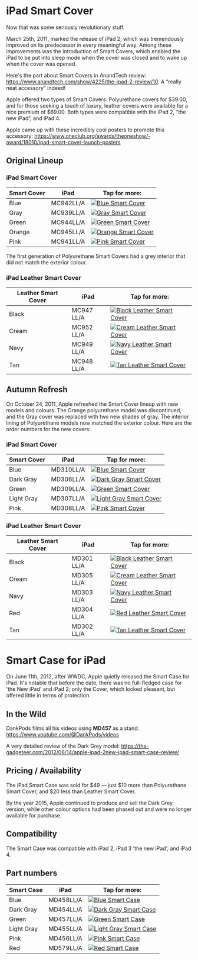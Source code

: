 

# iPad Smart Cover

Now that was some seriously revolutionary stuff.

March 25th, 2011, marked the release of iPad 2, which was tremendously improved on its predecessor in every meaningful way. Among these improvements was the introduction of Smart Covers, which enabled the iPad to be put into sleep mode when the cover was closed and to wake up when the cover was opened.

Here's the part about Smart Covers in AnandTech review: https://www.anandtech.com/show/4225/the-ipad-2-review/10. A “really neat accessory” indeed!

Apple offered two types of Smart Covers: Polyurethane covers for \$39.00, and for those seeking a touch of luxury, leather covers were available for a nice premium of \$69.00. Both types were compatible with the iPad 2, “the new iPad”, and iPad 4.

Apple came up with these incredibly cool posters to promote this accessory: https://www.oneclub.org/awards/theoneshow/-award/18010/ipad-smart-cover-launch-posters

## Original Lineup

### iPad Smart Cover

| Smart Cover | iPad | Tap for more: |
| --- | --- | --- |
| Blue | MC942<wbr/>LL/A | <a href="/ipad_2/MC942" target="_blank">![Blue Smart Cover](/everypreview/MC942.webp)</a> |
| Gray | MC939<wbr/>LL/A | <a href="/ipad_2/MC939" target="_blank">![Gray Smart Cover](/everypreview/MC939.webp)</a> |
| Green | MC944<wbr/>LL/A | <a href="/ipad_2/MC944" target="_blank">![Green Smart Cover](/everypreview/MC944.webp)</a> |
| Orange | MC945<wbr/>LL/A | <a href="/ipad_2/MC945" target="_blank">![Orange Smart Cover](/everypreview/MC945.webp)</a> |
| Pink | MC941<wbr/>LL/A | <a href="/ipad_2/MC941" target="_blank">![Pink Smart Cover](/everypreview/MC941.webp)</a> |

The first generation of Polyurethane Smart Covers had a grey interior that did not match the exterior colour.

### iPad Leather Smart Cover

| Leather Smart Cover | iPad | Tap for more: |
| --- | --- | --- |
| Black | MC947<wbr/>LL/A | <a href="/ipad_2/MC947" target="_blank">![Black Leather Smart Cover](/everypreview/MC947.webp)</a> |
| Cream | MC952<wbr/>LL/A | <a href="/ipad_2/MC952" target="_blank">![Cream Leather Smart Cover](/everypreview/MC952.webp)</a> |
| Navy | MC949<wbr/>LL/A | <a href="/ipad_2/MC949" target="_blank">![Navy Leather Smart Cover](/everypreview/MC949.webp)</a> |
| Tan | MC948<wbr/>LL/A | <a href="/ipad_2/MC948" target="_blank">![Tan Leather Smart Cover](/everypreview/MC948.webp)</a> |

## Autumn Refresh

On October 24, 2011, Apple refreshed the Smart Cover lineup with new models and colours. The Orange polyurethane model was discontinued, and the Gray cover was replaced with two new shades of gray. The interior lining of Polyurethane models now matched the exterior colour. Here are the order numbers for the new covers:

### iPad Smart Cover

| Smart Cover | iPad | Tap for more: |
| --- | --- | --- |
| Blue | MD310<wbr/>LL/A | <a href="/ipad_2/MD310" target="_blank">![Blue Smart Cover](/everypreview/MD310.webp)</a> |
| Dark Gray | MD306<wbr/>LL/A | <a href="/ipad_2/MD306" target="_blank">![Dark Gray Smart Cover](/everypreview/MD306.webp)</a> |
| Green | MD309<wbr/>LL/A | <a href="/ipad_2/MD309" target="_blank">![Green Smart Cover](/everypreview/MD309.webp)</a> |
| Light Gray | MD307<wbr/>LL/A | <a href="/ipad_2/MD307" target="_blank">![Light Gray Smart Cover](/everypreview/MD307.webp)</a> |
| Pink | MD308<wbr/>LL/A | <a href="/ipad_2/MD308" target="_blank">![Pink Smart Cover](/everypreview/MD308.webp)</a> |

### iPad Leather Smart Cover

| Leather Smart Cover | iPad | Tap for more: |
| --- | --- | --- |
| Black | MD301<wbr/>LL/A | <a href="/ipad_2/MD301" target="_blank">![Black Leather Smart Cover](/everypreview/MD301.webp)</a> |
| Cream | MD305<wbr/>LL/A | <a href="/ipad_2/MD305" target="_blank">![Cream Leather Smart Cover](/everypreview/MD305.webp)</a> |
| Navy | MD303<wbr/>LL/A | <a href="/ipad_2/MD303" target="_blank">![Navy Leather Smart Cover](/everypreview/MD303.webp)</a> |
| Red | MD304<wbr/>LL/A | <a href="/ipad_2/MD304" target="_blank">![Red Leather Smart Cover](/everypreview/MD304.webp)</a> |
| Tan | MD302<wbr/>LL/A | <a href="/ipad_2/MD302" target="_blank">![Tan Leather Smart Cover](/everypreview/MD302.webp)</a> |

# Smart Case for iPad

On June 11th, 2012, after WWDC, Apple quietly released the Smart Case for iPad. It's notable that before the date, there was no full-fledged case for 'the New iPad' and iPad 2; only the Cover, which looked pleasant, but offered little in terms of protection.

## In the Wild

DankPods films all his videos using **MD457** as a stand: https://www.youtube.com/@DankPods/videos

A very detailed review of the Dark Grey model: https://the-gadgeteer.com/2012/06/14/apple-ipad-2new-ipad-smart-case-review/

## Pricing / Availability

The iPad Smart Case was sold for \$49 — just \$10 more than Polyurethane Smart Cover, and $20 less than Leather Smart Cover.

By the year 2015, Apple continued to produce and sell the Dark Grey version, while other colour options had been phased out and were no longer available for purchase.

## Compatibility

The Smart Case was compatible with iPad 2, iPad 3 'the new iPad', and iPad 4.

## Part numbers

| Smart Case | iPad | Tap for more: |
| --- | --- | --- |
| Blue | MD458<wbr/>LL/A | <a href="/ipad_2/MD458" target="_blank">![Blue Smart Case](/everypreview/MD458.webp)</a> |
| Dark Gray | MD454<wbr/>LL/A | <a href="/ipad_2/MD454" target="_blank">![Dark Gray Smart Case](/everypreview/MD454.webp)</a> |
| Green | MD457<wbr/>LL/A | <a href="/ipad_2/MD457" target="_blank">![Green Smart Case](/everypreview/MD457.webp)</a> |
| Light Gray | MD455<wbr/>LL/A | <a href="/ipad_2/MD455" target="_blank">![Light Gray Smart Case](/everypreview/MD455.webp)</a> |
| Pink | MD456<wbr/>LL/A | <a href="/ipad_2/MD456" target="_blank">![Pink Smart Case](/everypreview/MD456.webp)</a> |
| Red | MD579<wbr/>LL/A | <a href="/ipad_2/MD579" target="_blank">![Red Smart Case](/everypreview/MD579.webp)</a> |
